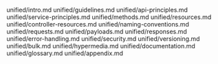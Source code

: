 unified/intro.md
unified/guidelines.md
unified/api-principles.md
unified/service-principles.md
unified/methods.md
unified/resources.md
unified/controller-resources.md
unified/naming-conventions.md
unified/requests.md
unified/payloads.md
unified/responses.md
unified/error-handling.md
unified/security.md
unified/versioning.md
unified/bulk.md
unified/hypermedia.md
unified/documentation.md
unified/glossary.md
unified/appendix.md
